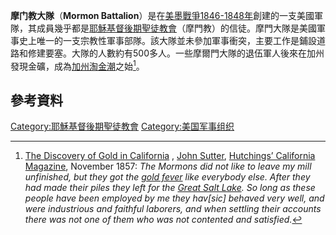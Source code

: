 '''摩门教大隊'''（'''Mormon Battalion'''）是在[[美墨戰爭|美墨戰爭1846-1848年]]創建的一支美國軍隊，其成員幾乎都是[[耶穌基督後期聖徒教會|耶穌基督後期聖徒教會]]（摩門教）的信徒。摩門大隊是美國軍事史上唯一的一支宗教性軍事部隊。該大隊並未參加軍事衝突，主要工作是鋪設道路和修建要塞。大隊的人數約有500多人。一些摩爾門大隊的退伍軍人後來在加州發現金礦，成為[[加州淘金潮|加州淘金潮]]之始<ref name="Sutter">[http://www.sfmuseum.org/hist2/gold.html The Discovery of Gold in California] {{webarchive|url=https://web.archive.org/web/20080702014256/http://www.sfmuseum.org/hist2/gold.html |date=2008-07-02 }}, [[John_Sutter|John Sutter]], [[Hutchings’_California_Magazine|Hutchings’ California Magazine]], November 1857: ''The Mormons did not like to leave my mill unfinished, but they got the [[gold_fever|gold fever]] like everybody else. After they had made their piles they left for the [[Great_Salt_Lake|Great Salt Lake]]. So long as these people have been employed by me they hav[sic] behaved very well, and were industrious and faithful laborers, and when settling their accounts there was not one of them who was not contented and satisfied.''</ref>。
== 參考資料 ==
<references/>
{{Commonscat|Mormon Battalion}}
[[Category:耶穌基督後期聖徒教會|Category:耶穌基督後期聖徒教會]]
[[Category:美国军事组织|Category:美国军事组织]]